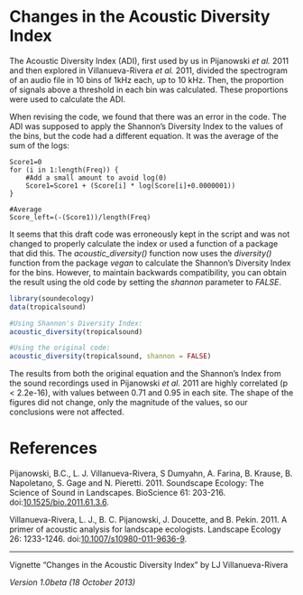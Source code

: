 <!--
%\VignetteEngine{knitr}
%\VignetteIndexEntry{Changes in the Acoustic Diversity Index}
-->

# Changes in the Acoustic Diversity Index #

The Acoustic Diversity Index (ADI), first used by us in Pijanowski *et al.* 2011 and then explored in Villanueva-Rivera *et al.* 2011, divided the spectrogram of an audio file in 10 bins of 1kHz each, up to 10 kHz. Then, the proportion of signals above a threshold in each bin was calculated. These proportions were used to calculate the ADI.

When revising the code, we found that there was an error in the code. The ADI was supposed to apply the Shannon's Diversity Index to the values of the bins, but the code had a different equation. It was the average of the sum of the logs:

```
Score1=0
for (i in 1:length(Freq)) {
	#Add a small amount to avoid log(0)
	Score1=Score1 + (Score[i] * log(Score[i]+0.0000001))
}

#Average
Score_left=(-(Score1))/length(Freq)
```

It seems that this draft code was erroneously kept in the script and was not changed to properly calculate the index or used a function of a package that did this. The *acoustic_diversity()* function now uses the *diversity()* function from the package *vegan* to calculate the Shannon's Diversity Index for the bins. However, to maintain backwards compatibility, you can obtain the result using the old code by setting the *shannon* parameter to *FALSE*.

```r
library(soundecology)
data(tropicalsound)

#Using Shannon's Diversity Index:
acoustic_diversity(tropicalsound)

#Using the original code:
acoustic_diversity(tropicalsound, shannon = FALSE)
```

The results from both the original equation and the Shannon's Index from the sound recordings used in Pijanowski *et al.* 2011 are highly correlated (p < 2.2e-16), with values between 0.71 and 0.95 in each site. The shape of the figures did not change, only the magnitude of the values, so our conclusions were not affected.

# References #

Pijanowski, B.C., L. J. Villanueva-Rivera, S Dumyahn, A. Farina, B. Krause, B. Napoletano, S. Gage and N. Pieretti. 2011. Soundscape Ecology: The Science of Sound in Landscapes. BioScience 61: 203-216. doi:[10.1525/bio.2011.61.3.6](http://www.jstor.org/stable/10.1525/bio.2011.61.3.6).

Villanueva-Rivera, L. J., B. C. Pijanowski, J. Doucette, and B. Pekin. 2011. A primer of acoustic analysis for landscape ecologists. Landscape Ecology 26: 1233-1246. doi:[10.1007/s10980-011-9636-9](http://dx.doi.org/10.1007/s10980-011-9636-9).

- - -

Vignette "Changes in the Acoustic Diversity Index" by LJ Villanueva-Rivera

*Version 1.0beta (18 October 2013)*
